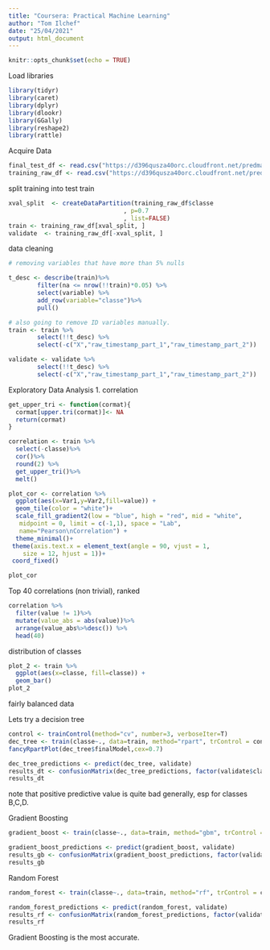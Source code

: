 ```yaml
---
title: "Coursera: Practical Machine Learning"
author: "Tom Ilchef"
date: "25/04/2021"
output: html_document
---
```


```r
knitr::opts_chunk$set(echo = TRUE)
```


Load libraries 
```r
library(tidyr)
library(caret)
library(dplyr)
library(dlookr)
library(GGally)
library(reshape2)
library(rattle)
```

Acquire Data
```r
final_test_df <- read.csv("https://d396qusza40orc.cloudfront.net/predmachlearn/pml-testing.csv")
training_raw_df <- read.csv("https://d396qusza40orc.cloudfront.net/predmachlearn/pml-training.csv")
```


split training into test train 
```r
xval_split  <- createDataPartition(training_raw_df$classe
                                , p=0.7
                                , list=FALSE)
train <- training_raw_df[xval_split, ]
validate  <- training_raw_df[-xval_split, ]
```

data cleaning
```r
# removing variables that have more than 5% nulls

t_desc <- describe(train)%>%
        filter(na <= nrow(!!train)*0.05) %>%
        select(variable) %>%
        add_row(variable="classe")%>%
        pull() 

# also going to remove ID variables manually. 
train <- train %>%
        select(!!t_desc) %>%
        select(-c("X","raw_timestamp_part_1","raw_timestamp_part_2"))

validate <- validate %>%
        select(!!t_desc) %>%
        select(-c("X","raw_timestamp_part_1","raw_timestamp_part_2"))

```

Exploratory Data Analysis
1. correlation 
```r
get_upper_tri <- function(cormat){
  cormat[upper.tri(cormat)]<- NA
  return(cormat)
}

correlation <- train %>% 
  select(-classe)%>%
  cor()%>%
  round(2) %>%
  get_upper_tri()%>%
  melt()

plot_cor <- correlation %>%
  ggplot(aes(x=Var1,y=Var2,fill=value)) + 
  geom_tile(color = "white")+
  scale_fill_gradient2(low = "blue", high = "red", mid = "white", 
   midpoint = 0, limit = c(-1,1), space = "Lab", 
   name="Pearson\nCorrelation") +
  theme_minimal()+ 
 theme(axis.text.x = element_text(angle = 90, vjust = 1, 
    size = 12, hjust = 1))+
 coord_fixed()

plot_cor
```


Top 40 correlations (non trivial), ranked
```r
correlation %>%
  filter(value != 1)%>%
  mutate(value_abs = abs(value))%>%
  arrange(value_abs%>%desc()) %>%
  head(40)
```

distribution of classes
```r
plot_2 <- train %>%
  ggplot(aes(x=classe, fill=classe)) +
  geom_bar()
plot_2
```
fairly balanced data


Lets try a decision tree
```r
control <- trainControl(method="cv", number=3, verboseIter=T)
dec_tree <- train(classe~., data=train, method="rpart", trControl = control, tuneLength = 5)
fancyRpartPlot(dec_tree$finalModel,cex=0.7)
```

```r
dec_tree_predictions <- predict(dec_tree, validate)
results_dt <- confusionMatrix(dec_tree_predictions, factor(validate$classe))
results_dt
```

note that positive predictive value is quite bad generally, esp for classes B,C,D.


Gradient Boosting
```r
gradient_boost <- train(classe~., data=train, method="gbm", trControl = control, tuneLength = 5)

gradient_boost_predictions <- predict(gradient_boost, validate)
results_gb <- confusionMatrix(gradient_boost_predictions, factor(validate$classe))
results_gb
```


Random Forest
```r
random_forest <- train(classe~., data=train, method="rf", trControl = control, tuneLength = 5)

random_forest_predictions <- predict(random_forest, validate)
results_rf <- confusionMatrix(random_forest_predictions, factor(validate$classe))
results_rf
```




Gradient Boosting is the most accurate.

